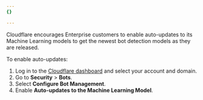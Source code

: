 ```yaml
---
{}

---
```



Cloudflare encourages Enterprise customers to enable auto-updates to its Machine Learning models to get the newest bot detection models as they are released.

To enable auto-updates:

1. Log in to the [Cloudflare dashboard](https://dash.cloudflare.com/) and select your account and domain.
2. Go to **Security** > **Bots**.
3. Select **Configure Bot Management**.
4. Enable **Auto-updates to the Machine Learning Model**.